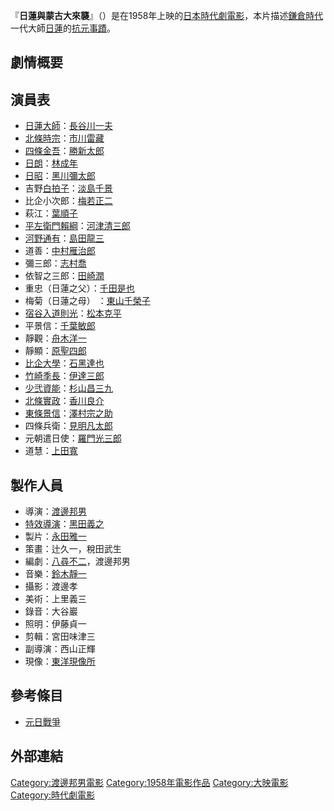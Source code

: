 {{expand|time=2013-04-23T02:22:12+00:00}}
{{unreferenced|time=2013-04-23T02:22:12+00:00}}
{{Infobox Film
| name               = 日蓮與蒙古大來襲
| original_name      = {{lang|ja|日蓮と蒙古大襲来}}
| image              = 日蓮與蒙古大來襲.jpg
| caption            = 
| director           = [[渡邊邦男|渡邊邦男]]
| producer           = [[永田雅一|永田雅一]]
| writer             = [[八尋不二|八尋不二]]、渡邊邦男
| starring           = [[長谷川一夫|長谷川一夫]]<br />[[市川雷藏|市川雷藏]]<br />[[勝新太郎|勝新太郎]]<br />[[林成年|林成年]]<br />[[淡島千景|淡島千景]]
| music              = [[山田榮一|山田榮一]]
| narrator           = 
| cinematography     = 渡邊孝
| editing            = 宮田味津三
| production_company = [[大映|大映]]
| distributor        = 大映 
| released           = {{flagicon|Japan}}1958年10月1日
| runtime            = 138分鐘
| country            = {{JPN}}
| language           = 日語
| budget             = 
| gross              = 
| preceded_by        = 
| followed_by        = 
| website            = 
| amg_id             = 
| imdb_id            = 
| cn_name            = 
| hk_name            = 
| tw_name            = 日蓮擎天大法師
}}

『'''日蓮與蒙古大來襲'''』（{{lang|ja|日蓮と蒙古大襲来}}）是在1958年上映的[[日本|日本]][[時代劇_(日本)|時代劇電影]]，本片描述[[鎌倉時代|鎌倉時代]]一代大師[[日蓮|日蓮]]的[[元日戰爭|抗元事蹟]]。

==劇情概要==

==演員表==
* [[日蓮|日蓮大師]]：[[長谷川一夫|長谷川一夫]]
* [[北條時宗|北條時宗]]：[[市川雷藏|市川雷藏]]
* [[四條金吾|四條金吾]]：[[勝新太郎|勝新太郎]]
* [[日朗|日朗]]：[[林成年|林成年]]
* [[日昭|日昭]]：[[黑川彌太郎|黑川彌太郎]]
* 吉野[[白拍子|白拍子]]：[[淡島千景|淡島千景]]
* 比企小次郎：[[梅若正二|梅若正二]]
* 萩江：[[葉順子|葉順子]]
* [[平左衛門賴綱|平左衛門賴綱]]：[[河津清三郎|河津清三郎]]
* [[河野通有|河野通有]]：[[島田龍三|島田龍三]]
* 道善：[[中村雁治郎|中村雁治郎]]
* 彌三郎：[[志村喬|志村喬]]
* 依智之三郎：[[田崎潤|田崎潤]]
* 重忠（日蓮之父）：[[千田是也|千田是也]]
* 梅菊（日蓮之母） ：[[東山千榮子|東山千榮子]]
* [[宿谷入道則光|宿谷入道則光]]：[[松本克平|松本克平]]
* 平景信：[[千葉敏郎|千葉敏郎]]
* 靜觀：[[舟木洋一|舟木洋一]]
* 靜顯：[[原聖四郎|原聖四郎]]
* [[比企大學|比企大學]]：[[石黑達也|石黑達也]]
* [[竹崎季長|竹崎季長]]：[[伊達三郎|伊達三郎]]
* [[少弐資能|少弐資能]]：[[杉山昌三九|杉山昌三九]]
* [[北條實政|北條實政]]：[[香川良介|香川良介]]
* [[東條景信|東條景信]]：[[澤村宗之助|澤村宗之助]]
* 四條兵衛：[[見明凡太郎|見明凡太郎]]
* 元朝遣日使：[[羅門光三郎|羅門光三郎]]
* 道慧：[[上田寬|上田寬]]

==製作人員==
* 導演：[[渡邊邦男|渡邊邦男]]
* [[特效導演|特效導演]]：[[黑田義之|黑田義之]]
* 製片：[[永田雅一|永田雅一]]
* 策畫：辻久一，稅田武生
* 編劇：[[八尋不二|八尋不二]]，渡邊邦男
* 音樂：[[鈴木靜一|鈴木靜一]]
* 攝影：渡邊孝
* 美術：上里義三
* 錄音：大谷巖
* 照明：伊藤貞一
* 剪輯：宮田味津三 
* 副導演：西山正輝
* 現像：[[東洋現像所|東洋現像所]]

==參考條目==
* [[元日戰爭|元日戰爭]]

==外部連結==

{{渡邊邦男監督作品}}

[[Category:渡邊邦男電影|Category:渡邊邦男電影]]
[[Category:1958年電影作品|Category:1958年電影作品]]
[[Category:大映電影|Category:大映電影]]
[[Category:時代劇電影|Category:時代劇電影]]